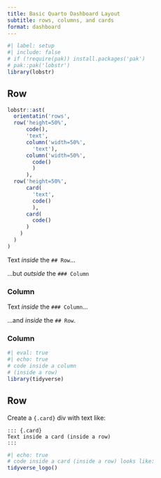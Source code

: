 ```yaml
---
title: Basic Quarto Dashboard Layout
subtitle: rows, columns, and cards
format: dashboard
---
```


```r
#| label: setup
#| include: false
# if (!require(pak)) install.packages('pak')
# pak::pak('lobstr')
library(lobstr)
```


## Row {height=50%}

```r
lobstr::ast(
  orientatin('rows',
  row('height=50%',
      code(),
      'text',
      column('width=50%',
        'text'),
      column('width=50%',
        code()
        )
      ),
  row('height=50%',
      card(
        'text', 
        code()
        ),
      card(
        code()
      )
    )
  )
)
```

Text  *inside* the `## Row`...

...but  *outside* the `### Column`

### Column {width=50%}

Text *inside* the `### Column`...

...and *inside* the `## Row`.

### Column {width=50%}

```r
#| eval: true 
#| echo: true
# code inside a column 
# (inside a row)
library(tidyverse)
```

## Row {height=50%}

::: {.card}
Create a `{.card}` div with text like:  
```verbatim
::: {.card}
Text inside a card (inside a row)
:::
```
:::

::: {.card}
```r
#| echo: true
# code inside a card (inside a row) looks like:
tidyverse_logo()
```
:::



